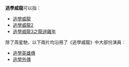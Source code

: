 '''逃學威龍'''可以指：
* [[逃學威龍|逃學威龍]]
* [[逃學威龍2|逃學威龍2]]
* [[逃學威龍3之龍過雞年|逃學威龍3之龍過雞年]]

除了周星馳，以下兩片均沿用了《逃學威龍》中大部份演員︰
* [[逃學英雄傳|逃學英雄傳]]
* [[逃學外傳|逃學外傳]]

{{消歧義|Cat=四字作品消歧義}}